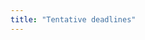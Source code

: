 ```yaml
---
title: "Tentative deadlines"
---
```

<!--

- January 24: First assignment due
- February 2: First quiz
- Early Feb: Second assignment released
- Sometime in February 19-23 as per academic calendar during mid sem exams: Second quiz
- March 1: Second assignment due, third assignment released
- March 15: Third quiz
- March 21: Third assignment due, fourth assignment released
- April 15: Fourth assignment due
- End sem: Fourth quiz

-->